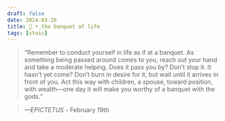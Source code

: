 ```yaml
---
draft: false 
date: 2024-03-26
title: 🗿 • the banquet of life
tags: [stoic]
---
```


>  “Remember to conduct yourself in life as if at a banquet. As something being passed around comes to you, reach out your hand and take a moderate helping. Does it pass you by? Don’t stop it. It hasn’t yet come? Don’t burn in desire for it, but wait until it arrives in front of you. Act this way with children, a spouse, toward position, with wealth—one day it will make you worthy of a banquet with the gods.”

> *—EPICTETUS* - February 19th